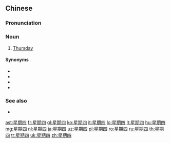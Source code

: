 ==Chinese==
{{zh-forms|type=21}}

===Pronunciation===
{{zh-pron
|m=xīng期sì
|c=sing1 kei4 sei3
|mn=seng-kî-sì
|cat=n
}}

===Noun===
{{zh-noun}}

# [[Thursday]]

====Synonyms====
* {{zh-l|週四}}
* {{zh-l|禮拜四}}
* {{zh-l|㈣}}
* {{zh-l|㊃}}

===See also===
* {{list:days of the week/zh}}

{{zh-cat|Days of the week}}

[[ast:星期四]]
[[fr:星期四]]
[[gl:星期四]]
[[ko:星期四]]
[[it:星期四]]
[[lo:星期四]]
[[lt:星期四]]
[[hu:星期四]]
[[mg:星期四]]
[[nl:星期四]]
[[ja:星期四]]
[[uz:星期四]]
[[pl:星期四]]
[[ro:星期四]]
[[ru:星期四]]
[[th:星期四]]
[[tr:星期四]]
[[uk:星期四]]
[[zh:星期四]]